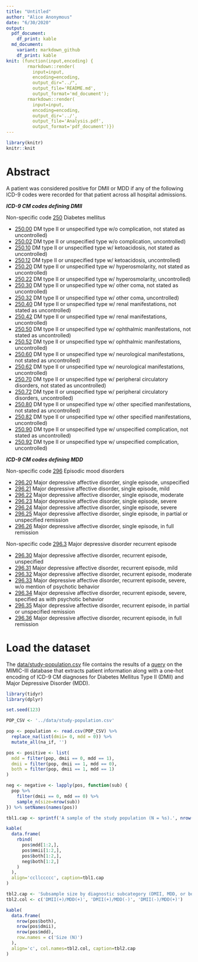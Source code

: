 ```yaml
---
title: "Untitled"
author: "Alice Anonymous"
date: "6/30/2020"
output:
  pdf_document:
    df_print: kable
  md_document:
    variant: markdown_github
    df_print: kable
knit: (function(input,encoding) {
        rmarkdown::render(
          input=input, 
          encoding=encoding, 
          output_dir="../",
          output_file='README.md',
          output_format='md_document');
        rmarkdown::render(
          input=input, 
          encoding=encoding,
          output_dir='../',
          output_file='Analysis.pdf', 
          output_format='pdf_document')})
---
```


```r
library(knitr)
knitr::knit
```

# Abstract


A patient was considered positive for DMII or MDD if any of the following ICD-9 codes were recorded for that patient across all hospital admissions.

**_ICD-9 CM codes defining DMII_**

Non-specific code [250](http://www.icd9data.com/2014/Volume1/240-279/249-259/250/default.htm) Diabetes mellitus

- [250.00](http://www.icd9data.com/2014/Volume1/240-279/249-259/250/250.00.htm) DM type II or unspecified type w/o complication, not stated as uncontrolled)
- [250.02](http://www.icd9data.com/2014/Volume1/240-279/249-259/250/250.02.htm) DM type II or unspecified type w/o complication, uncontrolled)
- [250.10](http://www.icd9data.com/2014/Volume1/240-279/249-259/250/250.10.htm) DM type II or unspecified type w/ ketoacidosis, not stated as uncontrolled)
- [250.12](http://www.icd9data.com/2014/Volume1/240-279/249-259/250/250.12.htm) DM type II or unspecified type w/ ketoacidosis, uncontrolled)
- [250.20](http://www.icd9data.com/2014/Volume1/240-279/249-259/250/250.20.htm) DM type II or unspecified type w/ hyperosmolarity, not stated as uncontrolled)
- [250.22](http://www.icd9data.com/2014/Volume1/240-279/249-259/250/250.22.htm) DM type II or unspecified type w/ hyperosmolarity, uncontrolled)
- [250.30](http://www.icd9data.com/2014/Volume1/240-279/249-259/250/250.30.htm) DM type II or unspecified type w/ other coma, not stated as uncontrolled)
- [250.32](http://www.icd9data.com/2014/Volume1/240-279/249-259/250/250.32.htm) DM type II or unspecified type w/ other coma, uncontrolled)
- [250.40](http://www.icd9data.com/2014/Volume1/240-279/249-259/250/250.40.htm) DM type II or unspecified type w/ renal manifestations, not stated as uncontrolled)
- [250.42](http://www.icd9data.com/2014/Volume1/240-279/249-259/250/250.42.htm) DM type II or unspecified type w/ renal manifestations, uncontrolled)
- [250.50](http://www.icd9data.com/2014/Volume1/240-279/249-259/250/250.50.htm) DM type II or unspecified type w/ ophthalmic manifestations, not stated as uncontrolled)
- [250.52](http://www.icd9data.com/2014/Volume1/240-279/249-259/250/250.52.htm) DM type II or unspecified type w/ ophthalmic manifestations, uncontrolled)
- [250.60](http://www.icd9data.com/2014/Volume1/240-279/249-259/250/250.60.htm) DM type II or unspecified type w/ neurological manifestations, not stated as uncontrolled)
- [250.62](http://www.icd9data.com/2014/Volume1/240-279/249-259/250/250.62.htm) DM type II or unspecified type w/ neurological manifestations, uncontrolled)
- [250.70](http://www.icd9data.com/2014/Volume1/240-279/249-259/250/250.70.htm) DM type II or unspecified type w/ peripheral circulatory disorders, not stated as uncontrolled)
- [250.72](http://www.icd9data.com/2014/Volume1/240-279/249-259/250/250.72.htm) DM type II or unspecified type w/ peripheral circulatory disorders, uncontrolled)
- [250.80](http://www.icd9data.com/2014/Volume1/240-279/249-259/250/250.80.htm) DM type II or unspecified type w/ other specified manifestations, not stated as uncontrolled)
- [250.82](http://www.icd9data.com/2014/Volume1/240-279/249-259/250/250.82.htm) DM type II or unspecified type w/ other specified manifestations, uncontrolled)
- [250.90](http://www.icd9data.com/2014/Volume1/240-279/249-259/250/250.90.htm) DM type II or unspecified type w/ unspecified complication, not stated as uncontrolled)
- [250.92](http://www.icd9data.com/2014/Volume1/240-279/249-259/250/250.92.htm) DM type II or unspecified type w/ unspecified complication, uncontrolled)

**_ICD-9 CM codes defining MDD_**

Non-specific code [296](http://www.icd9data.com/2014/Volume1/290-319/295-299/296/default.htm) Episodic mood disorders

  - [296.20](http://www.icd9data.com/2014/Volume1/290-319/295-299/296/296.20.htm) Major depressive affective disorder, single episode, unspecified
  - [296.21](http://www.icd9data.com/2014/Volume1/290-319/295-299/296/296.21.htm) Major depressive affective disorder, single episode, mild
  - [296.22](http://www.icd9data.com/2014/Volume1/290-319/295-299/296/296.22.htm) Major depressive affective disorder, single episode, moderate
  - [296.23](http://www.icd9data.com/2014/Volume1/290-319/295-299/296/296.23.htm) Major depressive affective disorder, single episode, severe
  - [296.24](http://www.icd9data.com/2014/Volume1/290-319/295-299/296/296.24.htm) Major depressive affective disorder, single episode, severe
  - [296.25](http://www.icd9data.com/2014/Volume1/290-319/295-299/296/296.25.htm) Major depressive affective disorder, single episode, in partial or unspecified remission
  - [296.26](http://www.icd9data.com/2014/Volume1/290-319/295-299/296/296.26.htm) Major depressive affective disorder, single episode, in full remission      

Non-specific code [296.3](http://www.icd9data.com/2014/Volume1/290-319/295-299/296/296.3.htm) Major depressive disorder recurrent episode

  - [296.30](http://www.icd9data.com/2014/Volume1/290-319/295-299/296/296.30.htm) Major depressive affective disorder, recurrent episode, unspecified
  - [296.31](http://www.icd9data.com/2014/Volume1/290-319/295-299/296/296.31.htm) Major depressive affective disorder, recurrent episode, mild
  - [296.32](http://www.icd9data.com/2014/Volume1/290-319/295-299/296/296.32.htm) Major depressive affective disorder, recurrent episode, moderate
  - [296.33](http://www.icd9data.com/2014/Volume1/290-319/295-299/296/296.33.htm) Major depressive affective disorder, recurrent episode, severe, w/o mention of psychotic behavior
  - [296.34](http://www.icd9data.com/2014/Volume1/290-319/295-299/296/296.34.htm) Major depressive affective disorder, recurrent episode, severe, specified as with psychotic behavior
  - [296.35](http://www.icd9data.com/2014/Volume1/290-319/295-299/296/296.35.htm) Major depressive affective disorder, recurrent episode, in partial or unspecified remission
  - [296.36](http://www.icd9data.com/2014/Volume1/290-319/295-299/296/296.36.htm) Major depressive affective disorder, recurrent episode, in full remission

# Load the dataset

The [data/study-population.csv](data/study-population.csv) file contains the results of a [query](sql/study-population.sql) on the MIMIC-III database that extracts patient information along with a one-hot encoding of ICD-9 CM diagnoses for Diabetes Mellitus Type II (DMII) and Major Depressive Disorder (MDD). 

```r
library(tidyr)
library(dplyr)

set.seed(123)

POP_CSV <- '../data/study-population.csv'

pop <- population <- read.csv(POP_CSV) %>%
  replace_na(list(dmii= 0, mdd = 0)) %>%
  mutate_all(na_if, '')

pos <- positive <- list(
  mdd = filter(pop, dmii == 0, mdd == 1), 
  dmii = filter(pop, dmii == 1, mdd == 0), 
  both = filter(pop, dmii == 1, mdd == 1) 
)

neg <- negative <- lapply(pos, function(sub) {
  pop %>% 
    filter(dmii == 0, mdd == 0) %>%
    sample_n(size=nrow(sub))
}) %>% setNames(names(pos))
```

```r
tbl1.cap <- sprintf('A sample of the study population (N = %s).', nrow(pop))

kable(
  data.frame(
    rbind(
      pos$mdd[1:2,],
      pos$mmii[1:2,],
      pos$both[1:2,],
      neg$both[1:2,]
    )
  ), 
  align='ccllccccc', caption=tbl1.cap
)
```

```r
tbl2.cap <- 'Subsample size by diagnostic subcategory (DMII, MDD, or both).'
tbl2.col <- c('DMII(+)/MDD(+)', 'DMII(+)/MDD(-)', 'DMII(-)/MDD(+)')

kable(
  data.frame(
    nrow(pos$both), 
    nrow(pos$dmii), 
    nrow(pos$mdd), 
    row.names = c('Size (N)')
  ),
  align='c', col.names=tbl2.col, caption=tbl2.cap
)
```
